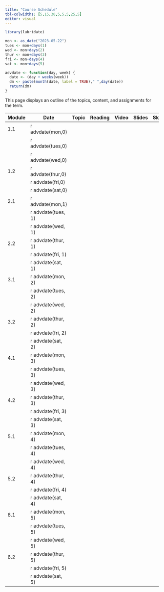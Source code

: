```yaml
---
title: "Course Schedule"
tbl-colwidths: [5,15,30,5,5,5,25,5]
editor: visual
---
```


```r
library(lubridate)

mon <- as_date("2023-05-22")
tues <- mon+days(1)
wed <- mon+days(2)
thur <- mon+days(3)
fri <- mon+days(4)
sat <- mon+days(5)

advdate <- function(day, week) {
  date <- (day + weeks(week))
  dm <- paste(month(date, label = TRUE)," ",day(date))
  return(dm)  
} 
```

This page displays an outline of the topics, content, and assignments for the term.

| Module | Date               | Topic | Reading | Video | Slides | Skill | Assignment |
|--------|--------------------|-------|---------|-------|--------|-------|------------|
| 1.1    | r advdate(mon,0)   |       |         |       |        |       |            |
|        | r advdate(tues,0)  |       |         |       |        |       |            |
|        | r advdate(wed,0)   |       |         |       |        |       |            |
| 1.2    | r advdate(thur,0)  |       |         |       |        |       |            |
|        | r advdate(fri,0)   |       |         |       |        |       |            |
|        | r advdate(sat,0)   |       |         |       |        |       |            |
| 2.1    | r advdate(mon,1)   |       |         |       |        |       |            |
|        | r advdate(tues, 1) |       |         |       |        |       |            |
|        | r advdate(wed, 1)  |       |         |       |        |       |            |
| 2.2    | r advdate(thur, 1) |       |         |       |        |       |            |
|        | r advdate(fri, 1)  |       |         |       |        |       |            |
|        | r advdate(sat, 1)  |       |         |       |        |       |            |
| 3.1    | r advdate(mon, 2)  |       |         |       |        |       |            |
|        | r advdate(tues, 2) |       |         |       |        |       |            |
|        | r advdate(wed, 2)  |       |         |       |        |       |            |
| 3.2    | r advdate(thur, 2) |       |         |       |        |       |            |
|        | r advdate(fri, 2)  |       |         |       |        |       |            |
|        | r advdate(sat, 2)  |       |         |       |        |       |            |
| 4.1    | r advdate(mon, 3)  |       |         |       |        |       |            |
|        | r advdate(tues, 3) |       |         |       |        |       |            |
|        | r advdate(wed, 3)  |       |         |       |        |       |            |
| 4.2    | r advdate(thur, 3) |       |         |       |        |       |            |
|        | r advdate(fri, 3)  |       |         |       |        |       |            |
|        | r advdate(sat, 3)  |       |         |       |        |       |            |
| 5.1    | r advdate(mon, 4)  |       |         |       |        |       |            |
|        | r advdate(tues, 4) |       |         |       |        |       |            |
|        | r advdate(wed, 4)  |       |         |       |        |       |            |
| 5.2    | r advdate(thur, 4) |       |         |       |        |       |            |
|        | r advdate(fri, 4)  |       |         |       |        |       |            |
|        | r advdate(sat, 4)  |       |         |       |        |       |            |
| 6.1    | r advdate(mon, 5)  |       |         |       |        |       |            |
|        | r advdate(tues, 5) |       |         |       |        |       |            |
|        | r advdate(wed, 5)  |       |         |       |        |       |            |
| 6.2    | r advdate(thur, 5) |       |         |       |        |       |            |
|        | r advdate(fri, 5)  |       |         |       |        |       |            |
|        | r advdate(sat, 5)  |       |         |       |        |       |            |

